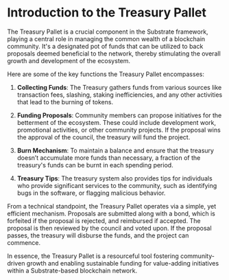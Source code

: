 # Introduction to the Treasury Pallet

The Treasury Pallet is a crucial component in the Substrate framework, playing a central role in managing the common wealth of a blockchain community. It's a designated pot of funds that can be utilized to back proposals deemed beneficial to the network, thereby stimulating the overall growth and development of the ecosystem.

Here are some of the key functions the Treasury Pallet encompasses:

1. **Collecting Funds**: The Treasury gathers funds from various sources like transaction fees, slashing, staking inefficiencies, and any other activities that lead to the burning of tokens.

2. **Funding Proposals**: Community members can propose initiatives for the betterment of the ecosystem. These could include development work, promotional activities, or other community projects. If the proposal wins the approval of the council, the treasury will fund the project.

3. **Burn Mechanism**: To maintain a balance and ensure that the treasury doesn’t accumulate more funds than necessary, a fraction of the treasury's funds can be burnt in each spending period.

4. **Treasury Tips**: The treasury system also provides tips for individuals who provide significant services to the community, such as identifying bugs in the software, or flagging malicious behavior.

From a technical standpoint, the Treasury Pallet operates via a simple, yet efficient mechanism. Proposals are submitted along with a bond, which is forfeited if the proposal is rejected, and reimbursed if accepted. The proposal is then reviewed by the council and voted upon. If the proposal passes, the treasury will disburse the funds, and the project can commence.

In essence, the Treasury Pallet is a resourceful tool fostering community-driven growth and enabling sustainable funding for value-adding initiatives within a Substrate-based blockchain network.
